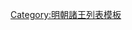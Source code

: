 {{ming|title=明朝樂陵國諸王|ed=樂陵國|head=[[宣德]]二年（[[1427年]]）封。|
{{ming/title}}
{{ming/list|樂陵恭惠王|[[朱泰𡒊]]<ref name=d/>|朱肇煇、庶三子<ref>《明太宗實錄》</ref><ref name=d>《魯靖王壙志》</ref>|[[1427年]]—[[1470年]]|宣德二年封。[[成化]]六年薨<ref name=b>《明憲宗實錄》</ref>。}}
{{ming/list|樂陵宣懿王|[[朱陽錧]]|朱泰𡒊、嫡二子<ref name=b/>|[[1472年]]—[[1514年]]|成化八年襲封。[[正德 (明朝)|正德]]九年薨。}}
{{ming/list|樂陵端簡王|[[朱當渿]]|朱陽錧、嫡三子<ref name=b/>|追封|成化九年封[[鎮國將軍]]。正德十五年卒。以子[[朱健概|健概]]襲封。追封諡端簡王。}}
{{ming/list|樂陵莊康王|[[朱健概]]|朱當渿、嫡一子|[[1537年]]—[[1553年]]|[[嘉靖]]十六年襲封。三十二年薨。}}
{{ming/list|樂陵恭僖王|[[朱觀燔]]|朱健概、嫡一子|[[1557年]]—[[1572年]]|嘉靖三十六年襲封。[[隆庆 (明朝)|隆慶]]六年薨。}}
{{ming/list|樂陵裕穆王|[[朱頤𡍌]]|朱觀燔、嫡二子<ref>《明穆宗實錄》</ref>|[[1590年]]—[[1591年]]|隆慶四年封[[长子 (封号)|長子]]。[[萬曆]]十八年襲封。十九年薨。}}
{{ming/list|樂陵溫恪王|[[朱壽鎬]]|朱頤𡍌、庶一子|[[1599年]]—[[1621年]]前|萬曆二年封[[长孙 (封号)|長孫]]。二十七年襲封，薨。}}
{{ming/list|樂陵王|[[朱以泛]]|朱壽鎬、嫡一子|[[1621年]]—[[1642年]]|萬曆中封長子。[[天启 (明朝)|天啟]]元年襲封。[[崇祯]]十五年清攻[[兖州]]，被殺。<ref name="a">《[[明崇祯实录]]》</ref>}}
{{ming/list|樂陵王|[[朱弘枱]]<ref name="a"/>|朱以泛、子|[[1642年]]後—[[1649年]]|不知何年襲封。[[永曆 (南明)|永曆]]三年十月薨。}}
{{ming/note|參考文獻}}
{{ming/note|ref}}
}}<noinclude>
[[Category:明朝諸王列表模板]]
</noinclude>